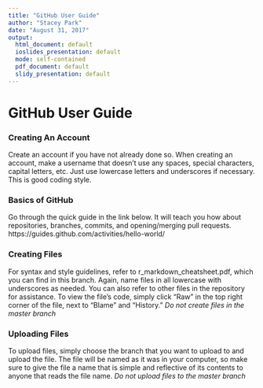 ```yaml
---
title: "GitHub User Guide"
author: "Stacey Park"
date: "August 31, 2017"
output:
  html_document: default
  ioslides_presentation: default
  mode: self-contained
  pdf_document: default
  slidy_presentation: default
---
```


# GitHub User Guide  
### **Creating An Account**  
Create an account if you have not already done so. When creating an account, make a username that doesn't use any spaces, special characters, capital letters, etc.  Just use lowercase letters and underscores if necessary. This is good coding style.  

### **Basics of GitHub**  
Go through the quick guide in the link below. It will teach you how about repositories, branches, commits, and opening/merging pull requests.  
https://guides.github.com/activities/hello-world/

### **Creating Files**  
For syntax and style guidelines, refer to r_markdown_cheatsheet.pdf, which you can find in this branch. Again, name files in all lowercase with underscores as needed. You can also refer to other files in the repository for assistance. To view the file's code, simply click "Raw" in the top right corner of the file, next to "Blame" and "History." *Do not create files in the master branch*

### **Uploading Files**  
To upload files, simply choose the branch that you want to upload to and upload the file. The file will be named as it was in your computer, so make sure to give the file a name that is simple and reflective of its contents to anyone that reads the file name.  *Do not upload files to the master branch*
